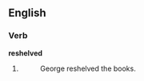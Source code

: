 ==English==

===Verb===
'''reshelved'''

# {{past participle of|reshelve}}
#: George reshelved the books.
{{count page|[[Wiktionary:Page count]]}}